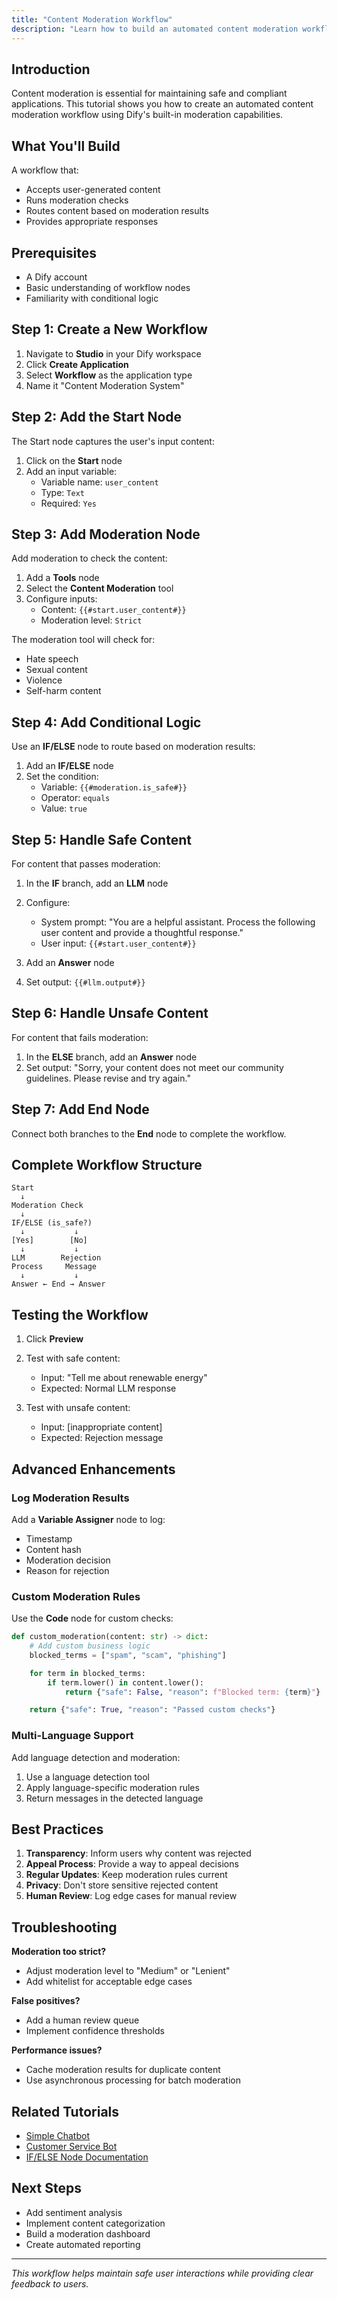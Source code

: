 ```yaml
---
title: "Content Moderation Workflow"
description: "Learn how to build an automated content moderation workflow using Dify's moderation tools and conditional logic to filter inappropriate content."
---
```


## Introduction

Content moderation is essential for maintaining safe and compliant applications. This tutorial shows you how to create an automated content moderation workflow using Dify's built-in moderation capabilities.

## What You'll Build

A workflow that:
- Accepts user-generated content
- Runs moderation checks
- Routes content based on moderation results
- Provides appropriate responses

## Prerequisites

- A Dify account
- Basic understanding of workflow nodes
- Familiarity with conditional logic

## Step 1: Create a New Workflow

1. Navigate to **Studio** in your Dify workspace
2. Click **Create Application**
3. Select **Workflow** as the application type
4. Name it "Content Moderation System"

## Step 2: Add the Start Node

The Start node captures the user's input content:

1. Click on the **Start** node
2. Add an input variable:
   - Variable name: `user_content`
   - Type: `Text`
   - Required: `Yes`

## Step 3: Add Moderation Node

Add moderation to check the content:

1. Add a **Tools** node
2. Select the **Content Moderation** tool
3. Configure inputs:
   - Content: `{{#start.user_content#}}`
   - Moderation level: `Strict`

The moderation tool will check for:
- Hate speech
- Sexual content
- Violence
- Self-harm content

## Step 4: Add Conditional Logic

Use an **IF/ELSE** node to route based on moderation results:

1. Add an **IF/ELSE** node
2. Set the condition:
   - Variable: `{{#moderation.is_safe#}}`
   - Operator: `equals`
   - Value: `true`

## Step 5: Handle Safe Content

For content that passes moderation:

1. In the **IF** branch, add an **LLM** node
2. Configure:
   - System prompt: "You are a helpful assistant. Process the following user content and provide a thoughtful response."
   - User input: `{{#start.user_content#}}`

3. Add an **Answer** node
4. Set output: `{{#llm.output#}}`

## Step 6: Handle Unsafe Content

For content that fails moderation:

1. In the **ELSE** branch, add an **Answer** node
2. Set output: "Sorry, your content does not meet our community guidelines. Please revise and try again."

## Step 7: Add End Node

Connect both branches to the **End** node to complete the workflow.

## Complete Workflow Structure

```
Start
  ↓
Moderation Check
  ↓
IF/ELSE (is_safe?)
  ↓           ↓
[Yes]        [No]
  ↓           ↓
LLM        Rejection
Process     Message
  ↓           ↓
Answer ← End → Answer
```

## Testing the Workflow

1. Click **Preview**
2. Test with safe content:
   - Input: "Tell me about renewable energy"
   - Expected: Normal LLM response

3. Test with unsafe content:
   - Input: [inappropriate content]
   - Expected: Rejection message

## Advanced Enhancements

### Log Moderation Results

Add a **Variable Assigner** node to log:
- Timestamp
- Content hash
- Moderation decision
- Reason for rejection

### Custom Moderation Rules

Use the **Code** node for custom checks:

```python
def custom_moderation(content: str) -> dict:
    # Add custom business logic
    blocked_terms = ["spam", "scam", "phishing"]

    for term in blocked_terms:
        if term.lower() in content.lower():
            return {"safe": False, "reason": f"Blocked term: {term}"}

    return {"safe": True, "reason": "Passed custom checks"}
```

### Multi-Language Support

Add language detection and moderation:
1. Use a language detection tool
2. Apply language-specific moderation rules
3. Return messages in the detected language

## Best Practices

1. **Transparency**: Inform users why content was rejected
2. **Appeal Process**: Provide a way to appeal decisions
3. **Regular Updates**: Keep moderation rules current
4. **Privacy**: Don't store sensitive rejected content
5. **Human Review**: Log edge cases for manual review

## Troubleshooting

**Moderation too strict?**
- Adjust moderation level to "Medium" or "Lenient"
- Add whitelist for acceptable edge cases

**False positives?**
- Add a human review queue
- Implement confidence thresholds

**Performance issues?**
- Cache moderation results for duplicate content
- Use asynchronous processing for batch moderation

## Related Tutorials

- [Simple Chatbot](/en/documentation/pages/tutorials/simple-chatbot)
- [Customer Service Bot](/en/documentation/pages/tutorials/customer-service-bot)
- [IF/ELSE Node Documentation](/en/documentation/pages/nodes/ifelse)

## Next Steps

- Add sentiment analysis
- Implement content categorization
- Build a moderation dashboard
- Create automated reporting

---

*This workflow helps maintain safe user interactions while providing clear feedback to users.*
